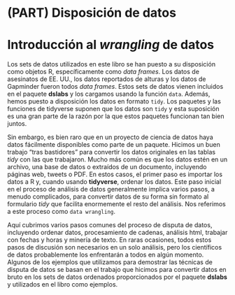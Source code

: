 # (PART) Disposición de datos {-}


# Introducción al _wrangling_ de datos

Los sets de datos utilizados en este libro se han puesto a su disposición como objetos R, específicamente como _data frames_. Los datos de asesinatos de EE. UU., los datos reportados de alturas y los datos de Gapminder fueron todos _data frames_. Estos sets de datos vienen incluidos en el paquete __dslabs__ y los cargamos usando la función `data`. Además, hemos puesto a disposición los datos en formato `tidy`. Los paquetes y las funciones de tidyverse suponen que los datos son `tidy` y esta suposición es una gran parte de la razón por la que estos paquetes funcionan tan bien juntos.

Sin embargo, es bien raro que en un proyecto de ciencia de datos haya datos fácilmente disponibles como parte de un paquete. Hicimos un buen trabajo "tras bastidores" para convertir los datos originales en las tablas _tidy_ con las que trabajaron. Mucho más común es que los datos estén en un archivo, una base de datos o extraídos de un documento, incluyendo páginas web, tweets o PDF. En estos casos, el primer paso es importar los datos a R y, cuando usando __tidyverse__, ordenar los datos. Este paso inicial en el proceso de análisis de datos generalmente implica varios pasos, a menudo complicados, para convertir datos de su forma sin formato al formulario _tidy_ que facilita enormemente el resto del análisis. Nos referimos a este proceso como `data wrangling`.

Aquí cubrimos varios pasos comunes del proceso de disputa de datos, incluyendo ordenar datos, procesamiento de cadenas, análisis html, trabajar con fechas y horas y minería de texto. En raras ocasiones, todos estos pasos de discusión son necesarios en un solo análisis, pero los científicos de datos probablemente los enfrentarán a todos en algún momento. Algunos de los ejemplos que utilizamos para demostrar las técnicas de disputa de datos se basan en el trabajo que hicimos para convertir datos en bruto en los sets de datos ordenados proporcionados por el paquete __dslabs__ y utilizados en el libro como ejemplos.


